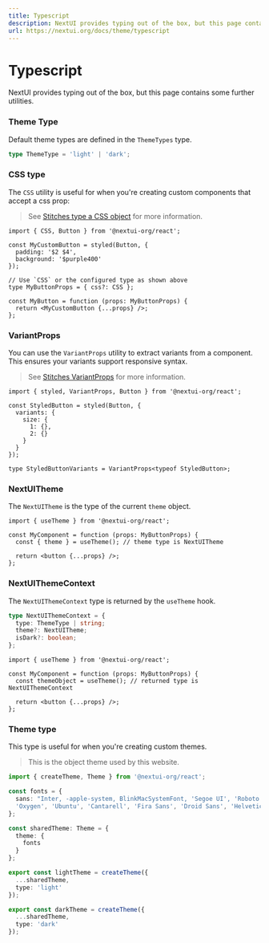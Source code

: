 ```yaml
---
title: Typescript
description: NextUI provides typing out of the box, but this page contains some further utilities.
url: https://nextui.org/docs/theme/typescript
---
```


# Typescript

NextUI provides typing out of the box, but this page contains some further utilities.

<CarbonAd />

### Theme Type

Default theme types are defined in the `ThemeTypes` type.

```ts
type ThemeType = 'light' | 'dark';
```

### CSS type

The `CSS` utility is useful for when you're creating custom components that accept a css prop:

> See [Stitches type a CSS object](https://stitches.dev/docs/typescript#type-a-css-object) for more information.

```tsx
import { CSS, Button } from '@nextui-org/react';

const MyCustomButton = styled(Button, {
  padding: '$2 $4',
  background: '$purple400'
});

// Use `CSS` or the configured type as shown above
type MyButtonProps = { css?: CSS };

const MyButton = function (props: MyButtonProps) {
  return <MyCustomButton {...props} />;
};
```

### VariantProps

You can use the `VariantProps` utility to extract variants from a component. This ensures your variants support responsive syntax.

> See [Stitches VariantProps](https://stitches.dev/docs/typescript#extract-variants-from-a-component) for more information.

```tsx
import { styled, VariantProps, Button } from '@nextui-org/react';

const StyledButton = styled(Button, {
  variants: {
    size: {
      1: {},
      2: {}
    }
  }
});

type StyledButtonVariants = VariantProps<typeof StyledButton>;
```

### NextUITheme

The `NextUITheme` is the type of the current `theme` object.

```tsx
import { useTheme } from '@nextui-org/react';

const MyComponent = function (props: MyButtonProps) {
  const { theme } = useTheme(); // theme type is NextUITheme

  return <button {...props} />;
};
```

### NextUIThemeContext

The `NextUIThemeContext` type is returned by the `useTheme` hook.

```ts
type NextUIThemeContext = {
  type: ThemeType | string;
  theme?: NextUITheme;
  isDark?: boolean;
};
```

```tsx
import { useTheme } from '@nextui-org/react';

const MyComponent = function (props: MyButtonProps) {
  const themeObject = useTheme(); // returned type is NextUIThemeContext

  return <button {...props} />;
};
```

### Theme type

This type is useful for when you're creating custom themes.

> This is the object theme used by this website.

```ts
import { createTheme, Theme } from '@nextui-org/react';

const fonts = {
  sans: "Inter, -apple-system, BlinkMacSystemFont, 'Segoe UI', 'Roboto',
  'Oxygen', 'Ubuntu', 'Cantarell', 'Fira Sans', 'Droid Sans', 'Helvetica Neue', sans-serif;",
};

const sharedTheme: Theme = {
  theme: {
    fonts
  }
};

export const lightTheme = createTheme({
  ...sharedTheme,
  type: 'light'
});

export const darkTheme = createTheme({
  ...sharedTheme,
  type: 'dark'
});
```
